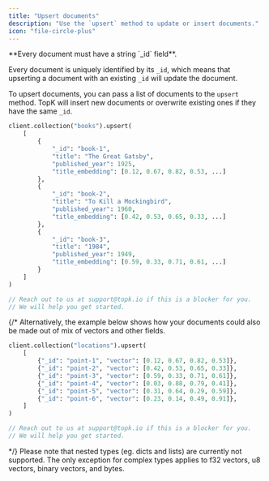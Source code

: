 ```yaml
---
title: "Upsert documents"
description: "Use the `upsert` method to update or insert documents."
icon: "file-circle-plus"
---
```



<Note>
**Every document must have a string `_id` field**.

Every document is uniquely identified by its `_id`, which means that upserting a document with an existing `_id` will update the document.

</Note>

To upsert documents, you can pass a list of documents to the `upsert` method. TopK will insert new documents or overwrite existing ones
if they have the same `_id`.

<CodeGroup>

```python Python
client.collection("books").upsert(
    [
        {
            "_id": "book-1",
            "title": "The Great Gatsby", 
            "published_year": 1925, 
            "title_embedding": [0.12, 0.67, 0.82, 0.53, ...]
        },
        {
            "_id": "book-2",
            "title": "To Kill a Mockingbird",
            "published_year": 1960,
            "title_embedding": [0.42, 0.53, 0.65, 0.33, ...]
        },
        {
            "_id": "book-3", 
            "title": "1984", 
            "published_year": 1949, 
            "title_embedding": [0.59, 0.33, 0.71, 0.61, ...]
        }
    ]
)
```

```js JavaScript
// Reach out to us at support@topk.io if this is a blocker for you.
// We will help you get started.
```

</CodeGroup>

{/*
Alternatively, the example below shows how your documents could also be made out of mix of vectors and other fields.

<CodeGroup>

```python Python
client.collection("locations").upsert(
    [
        {"_id": "point-1", "vector": [0.12, 0.67, 0.82, 0.53]},
        {"_id": "point-2", "vector": [0.42, 0.53, 0.65, 0.33]},
        {"_id": "point-3", "vector": [0.59, 0.33, 0.71, 0.61]},
        {"_id": "point-4", "vector": [0.03, 0.88, 0.79, 0.41]},
        {"_id": "point-5", "vector": [0.31, 0.64, 0.29, 0.59]},
        {"_id": "point-6", "vector": [0.23, 0.14, 0.49, 0.91]},
    ]
)
```

```js JavaScript
// Reach out to us at support@topk.io if this is a blocker for you.
// We will help you get started.
```

</CodeGroup>
*/}

<Note>
  Please note that nested types (eg. dicts and lists) are currently not supported. The only
  exception for complex types applies to f32 vectors, u8 vectors, binary vectors, and bytes.
</Note>

<Support />
